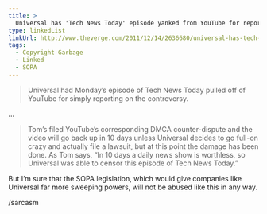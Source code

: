 ```yaml
---
title: >
  Universal has 'Tech News Today' episode yanked from YouTube for reporting on MegaUpload
type: linkedList
linkUrl: http://www.theverge.com/2011/12/14/2636680/universal-has-tech-news-today-episode-yanked-from-youtube-for
tags:
  - Copyright Garbage
  - Linked
  - SOPA
---
```


> Universal had Monday’s episode of Tech News Today pulled off of YouTube for simply reporting on the controversy.

…

> Tom’s filed YouTube’s corresponding DMCA counter-dispute and the video will go back up in 10 days unless Universal decides to go full-on crazy and actually file a lawsuit, but at this point the damage has been done. As Tom says, “In 10 days a daily news show is worthless, so Universal was able to censor this episode of Tech News Today.”

But I’m sure that the SOPA legislation, which would give companies like Universal far more sweeping powers, will not be abused like this in any way.

/sarcasm
